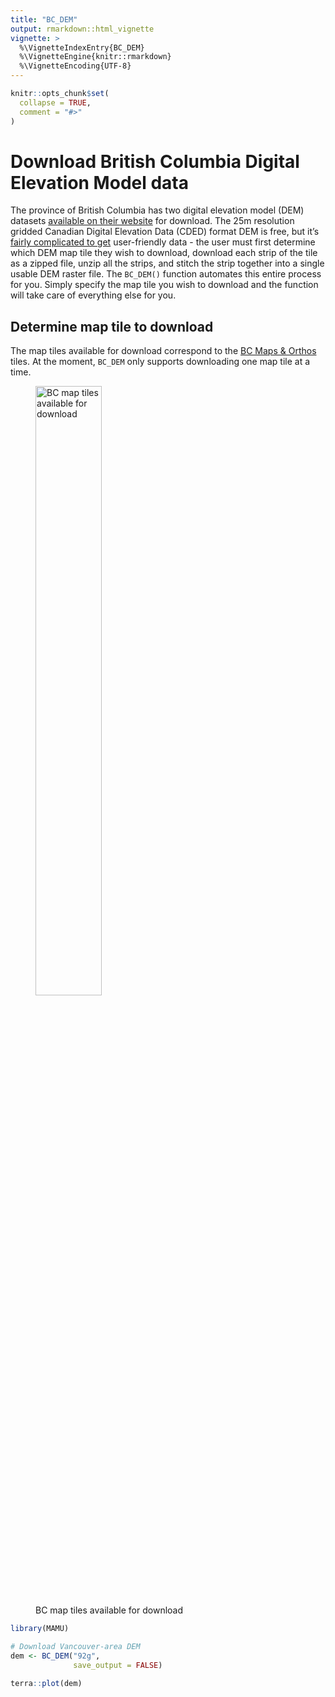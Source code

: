 ```yaml
---
title: "BC_DEM"
output: rmarkdown::html_vignette
vignette: >
  %\VignetteIndexEntry{BC_DEM}
  %\VignetteEngine{knitr::rmarkdown}
  %\VignetteEncoding{UTF-8}
---
```


```r
knitr::opts_chunk$set(
  collapse = TRUE,
  comment = "#>"
)
```

# Download British Columbia Digital Elevation Model data

The province of British Columbia has two digital elevation model (DEM) datasets [available on their website](https://www2.gov.bc.ca/gov/content/data/geographic-data-services/topographic-data/elevation/digital-elevation-model) for download. The 25m resolution gridded Canadian Digital Elevation Data (CDED) format DEM is free, but it's [fairly complicated to get](https://pub.data.gov.bc.ca/datasets/175624/) user-friendly data - the user must first determine which DEM map tile they wish to download, download each strip of the tile as a zipped file, unzip all the strips, and stitch the strip together into a single usable DEM raster file. The `BC_DEM()` function automates this entire process for you. Simply specify the map tile you wish to download and the function will take care of everything else for you.

## Determine map tile to download

The map tiles available for download correspond to the [BC Maps & Orthos](https://a100.gov.bc.ca/ext/mtec/public/products/mapsheet) tiles. At the moment, `BC_DEM` only supports downloading one map tile at a time.

![BC map tiles available for download](BC-map-tiles.png){width=50%}

```r
library(MAMU)

# Download Vancouver-area DEM
dem <- BC_DEM("92g",
              save_output = FALSE)

terra::plot(dem)
```
